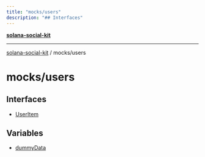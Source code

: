 ```yaml
---
title: "mocks/users"
description: "## Interfaces"
---
```


[**solana-social-kit**](../../README.mdx)

***

[solana-social-kit](../../README.mdx) / mocks/users

# mocks/users

## Interfaces

- [UserItem](interfaces/UserItem.mdx)

## Variables

- [dummyData](variables/dummyData.mdx)
